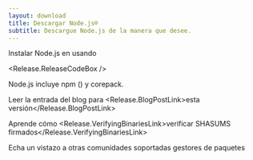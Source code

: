 ```yaml
---
layout: download
title: Descargar Node.js®️
subtitle: Descargue Node.js de la manera que desee.
---
```


<section>
  Instalar Node.js <Release.VersionDropdown /> en <Release.OperatingSystemDropdown /> usando <Release.PlatformDropdown />

  <Release.ReleaseCodeBox />
</section>

<section>
  Node.js incluye <LinkWithArrow href="https://npmjs.com">npm</LinkWithArrow> (<Release.NpmVersion />) y corepack.

  Leer la entrada del blog para <Release.BlogPostLink>esta versión</Release.BlogPostLink>

  Aprende cómo <Release.VerifyingBinariesLink>verificar SHASUMS firmados</Release.VerifyingBinariesLink>

  Echa un vistazo a otras comunidades soportadas <LinkWithArrow href="/download/package-manager/all">gestores de paquetes</LinkWithArrow>
</section>
